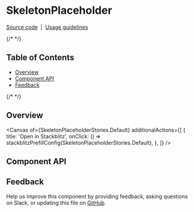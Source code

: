 
<Meta isTemplate />

# SkeletonPlaceholder

[Source code](https://github.com/carbon-design-system/carbon/tree/main/packages/react/src/components/SkeletonPlaceholder)
&nbsp;|&nbsp;
[Usage guidelines](https://www.carbondesignsystem.com/patterns/loading-pattern/#skeleton-states)

{/* <!-- START doctoc generated TOC please keep comment here to allow auto update --> <!-- DON'T EDIT THIS SECTION, INSTEAD RE-RUN doctoc TO UPDATE --> */}

## Table of Contents

- [Overview](#overview)
- [Component API](#component-api)
- [Feedback](#feedback)

{/* <!-- END doctoc generated TOC please keep comment here to allow auto update --> */}

## Overview

<Canvas
  of={SkeletonPlaceholderStories.Default}
  additionalActions={[
    {
      title: 'Open in Stackblitz',
      onClick: () =>
        stackblitzPrefillConfig(SkeletonPlaceholderStories.Default),
    },
  ]}
/>

## Component API

<ArgTypes />

## Feedback

Help us improve this component by providing feedback, asking questions on Slack,
or updating this file on
[GitHub](https://github.com/carbon-design-system/carbon/edit/main/packages/react/src/components/SkeletonPlaceholder/SkeletonPlaceholder.mdx).
